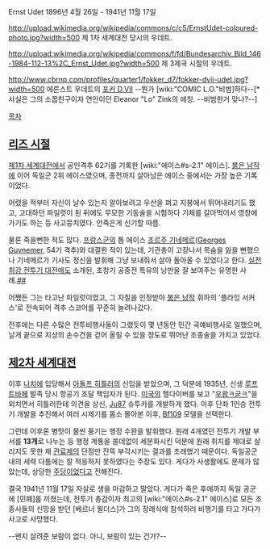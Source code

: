 Ernst Udet
1896년 4월 26일 - 1941년 11월 17일

http://upload.wikimedia.org/wikipedia/commons/c/c5/ErnstUdet-coloured-photo.jpg?width=500
제 1차 세계대전 당시의 우데트.

http://upload.wikimedia.org/wikipedia/commons/f/fd/Bundesarchiv_Bild_146-1984-112-13%2C_Ernst_Udet.jpg?width=500
제 3제국 시절의 우데트.

http://www.cbrnp.com/profiles/quarter1/fokker_d7/fokker-dvii-udet.jpg?width=500
에른스트 우데트의 [[Fokker D.VII|포커 D.VII]] --뭔가 [wiki:"COMIC L.O."비범]하다--[* 사실은 그의 소꿉친구이자 연인이던 Eleanor "Lo" Zink의 애칭. --비범한거 맞나?--]

[[목차]]
== [[리즈 시절]] ==
[[제1차 세계대전]]에서 공인격추 62기를 기록한 [wiki:"에이스#s-2.1" 에이스]. 
[[붉은 남작]]에 이어 독일군 2위 에이스였으며, 종전까지 살아남은 에이스 중에서는 가장 높은 기록이었다. 

어렸을 적부터 자신이 날수 있는지 알아보려고 우산을 펴고 지붕에서 뛰어내리기도 했고, 고대하던 파일럿이 된 뒤에도 무모한 기동술을 시험하다 기체를 갈아먹어서 영창에 가기도 하는 등 사고뭉치였다. 안죽은게 신기할 따름. 

물론 죽을뻔한 적도 많다. [[프랑스군]]의 톱 에이스 [[조르주 기네메르]]([[Georges Guynemer]], 54기 격추)와 대결한 적이 있는데, 기관총이 고장나서 목숨을 잃을 뻔했으나 기네메르가 기사도 정신을 발휘해 그냥 보내줘서 살아 돌아올 수 있었다고 한다. [[실전최강 전투기 대전]]에도 소개된, 초창기 공중전 특유의 낭만을 잘 보여주는 유명한 사례.[http://blog.naver.com/mj005858/60113962646 #][http://user.chollian.net/~hartmannshim/udet2.htm #]

어쨌든 그는 타고난 파일럿이었고, 그 자질을 인정받아 [[붉은 남작]] 휘하의 '플라잉 서커스'로 전속되어 격추 스코어를 꾸준히 늘려나갔다. 

전후에는 다른 수많은 전투비행사들이 그랬듯이 몇 년동안 민간 곡예비행사로 일했으며, 날개 끝으로 지상의 손수건을 걷어 올릴 수 있을 정도로 뛰어난 조종술을 가지고 있었다.

== [[제2차 세계대전]] ==
이후 [[나치]]에 입당해서 [[아돌프 히틀러]]의 신임을 받았으며, 그 덕분에 1935년, 신생 [[루프트바페]] 발족 당시 항공기 조달 책임자가 된다. [[미국]]의 헬다이버를 보고 "[[우왕ㅋ굳ㅋ]]"을 외치면서 히틀러한테 의견을 상신, [[Ju87]] 슈투카를 개발하게 했다. 이후 단좌 1인승 전투기 개발을 추진해서 여러 시제기를 몸소 몰아본 이후, [[Bf109]] 모델을 선택한다.

그런데 이후론 병맛이 물씬 풍기는 행정 수완을 발휘했다. 원래 4개였던 전투기 개발 부서를 '''13개'''로 나누는 등 행정 계통을 쓸데없이 세분화시킨 덕분에 원래 취지를 제대로 살리지도 못한 채 [[관료제]]의 단점만 잔뜩 부각시키는 결과를 초래했기 때문이다. 독일공군 내의 세력 다툼에는 잘 적응하지 못하였다는 주장도 있다. 게다가 사생활에도 문제가 많았는데, 상당한 [[주당]]이었다고 전해진다. 

결국 1941년 11월 17일 자살로 생을 마감하고 말았다. 게다가 죽은 후에까지 독일 공군에 [민폐]를 끼쳤는데, 전투기 총감이자 최고의 [wiki:"에이스#s-2.1" 에이스]로 모든 조종사들의 신망을 받던 [베르너 묄더스]가 그의 장례식에 참석하러 비행기를 타고 가다가 사고로 사망했다.

--왠지 살려준 보람이 없다. 아니, 보람이 있는 건가?--
